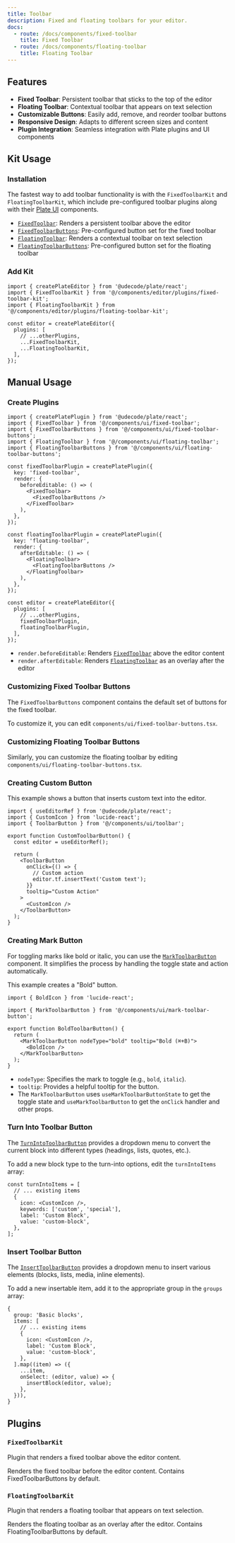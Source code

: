 ```yaml
---
title: Toolbar
description: Fixed and floating toolbars for your editor.
docs:
  - route: /docs/components/fixed-toolbar
    title: Fixed Toolbar
  - route: /docs/components/floating-toolbar
    title: Floating Toolbar
---
```


<ComponentPreview name="basic-nodes-demo" />

<PackageInfo>

## Features

- **Fixed Toolbar**: Persistent toolbar that sticks to the top of the editor
- **Floating Toolbar**: Contextual toolbar that appears on text selection
- **Customizable Buttons**: Easily add, remove, and reorder toolbar buttons
- **Responsive Design**: Adapts to different screen sizes and content
- **Plugin Integration**: Seamless integration with Plate plugins and UI components

</PackageInfo>

## Kit Usage

<Steps>

### Installation

The fastest way to add toolbar functionality is with the `FixedToolbarKit` and `FloatingToolbarKit`, which include pre-configured toolbar plugins along with their [Plate UI](/docs/installation/plate-ui) components.

<ComponentSource name="fixed-toolbar-kit" />
<ComponentSource name="floating-toolbar-kit" />

- [`FixedToolbar`](/docs/components/fixed-toolbar): Renders a persistent toolbar above the editor
- [`FixedToolbarButtons`](/docs/components/fixed-toolbar-buttons): Pre-configured button set for the fixed toolbar
- [`FloatingToolbar`](/docs/components/floating-toolbar): Renders a contextual toolbar on text selection
- [`FloatingToolbarButtons`](/docs/components/floating-toolbar-buttons): Pre-configured button set for the floating toolbar

### Add Kit

```tsx
import { createPlateEditor } from '@udecode/plate/react';
import { FixedToolbarKit } from '@/components/editor/plugins/fixed-toolbar-kit';
import { FloatingToolbarKit } from '@/components/editor/plugins/floating-toolbar-kit';

const editor = createPlateEditor({
  plugins: [
    // ...otherPlugins,
    ...FixedToolbarKit,
    ...FloatingToolbarKit,
  ],
});
```

</Steps>

## Manual Usage

<Steps>

### Create Plugins

```tsx
import { createPlatePlugin } from '@udecode/plate/react';
import { FixedToolbar } from '@/components/ui/fixed-toolbar';
import { FixedToolbarButtons } from '@/components/ui/fixed-toolbar-buttons';
import { FloatingToolbar } from '@/components/ui/floating-toolbar';
import { FloatingToolbarButtons } from '@/components/ui/floating-toolbar-buttons';

const fixedToolbarPlugin = createPlatePlugin({
  key: 'fixed-toolbar',
  render: {
    beforeEditable: () => (
      <FixedToolbar>
        <FixedToolbarButtons />
      </FixedToolbar>
    ),
  },
});

const floatingToolbarPlugin = createPlatePlugin({
  key: 'floating-toolbar',
  render: {
    afterEditable: () => (
      <FloatingToolbar>
        <FloatingToolbarButtons />
      </FloatingToolbar>
    ),
  },
});

const editor = createPlateEditor({
  plugins: [
    // ...otherPlugins,
    fixedToolbarPlugin,
    floatingToolbarPlugin,
  ],
});
```

- `render.beforeEditable`: Renders [`FixedToolbar`](/docs/components/fixed-toolbar) above the editor content
- `render.afterEditable`: Renders [`FloatingToolbar`](/docs/components/floating-toolbar) as an overlay after the editor

### Customizing Fixed Toolbar Buttons

The `FixedToolbarButtons` component contains the default set of buttons for the fixed toolbar.

<ComponentSource name="fixed-toolbar-buttons" />

To customize it, you can edit `components/ui/fixed-toolbar-buttons.tsx`.

### Customizing Floating Toolbar Buttons

Similarly, you can customize the floating toolbar by editing `components/ui/floating-toolbar-buttons.tsx`.

<ComponentSource name="floating-toolbar-buttons" />


### Creating Custom Button

This example shows a button that inserts custom text into the editor.

```tsx
import { useEditorRef } from '@udecode/plate/react';
import { CustomIcon } from 'lucide-react';
import { ToolbarButton } from '@/components/ui/toolbar';

export function CustomToolbarButton() {
  const editor = useEditorRef();

  return (
    <ToolbarButton
      onClick={() => {
        // Custom action
        editor.tf.insertText('Custom text');
      }}
      tooltip="Custom Action"
    >
      <CustomIcon />
    </ToolbarButton>
  );
}
```

### Creating Mark Button

For toggling marks like bold or italic, you can use the [`MarkToolbarButton`](/docs/components/mark-toolbar-button) component. It simplifies the process by handling the toggle state and action automatically.

This example creates a "Bold" button.

```tsx
import { BoldIcon } from 'lucide-react';

import { MarkToolbarButton } from '@/components/ui/mark-toolbar-button';

export function BoldToolbarButton() {
  return (
    <MarkToolbarButton nodeType="bold" tooltip="Bold (⌘+B)">
      <BoldIcon />
    </MarkToolbarButton>
  );
}
```

- `nodeType`: Specifies the mark to toggle (e.g., `bold`, `italic`).
- `tooltip`: Provides a helpful tooltip for the button.
- The `MarkToolbarButton` uses `useMarkToolbarButtonState` to get the toggle state and `useMarkToolbarButton` to get the `onClick` handler and other props.

### Turn Into Toolbar Button

The [`TurnIntoToolbarButton`](/docs/components/turn-into-toolbar-button) provides a dropdown menu to convert the current block into different types (headings, lists, quotes, etc.).

<ComponentSource name="turn-into-toolbar-button" />

To add a new block type to the turn-into options, edit the `turnIntoItems` array:

```tsx
const turnIntoItems = [
  // ... existing items
  {
    icon: <CustomIcon />,
    keywords: ['custom', 'special'],
    label: 'Custom Block',
    value: 'custom-block',
  },
];
```

### Insert Toolbar Button

The [`InsertToolbarButton`](/docs/components/insert-toolbar-button) provides a dropdown menu to insert various elements (blocks, lists, media, inline elements).

<ComponentSource name="insert-toolbar-button" />

To add a new insertable item, add it to the appropriate group in the `groups` array:

```tsx
{
  group: 'Basic blocks',
  items: [
    // ... existing items
    {
      icon: <CustomIcon />,
      label: 'Custom Block',
      value: 'custom-block',
    },
  ].map((item) => ({
    ...item,
    onSelect: (editor, value) => {
      insertBlock(editor, value);
    },
  })),
}
```

</Steps>

## Plugins

### `FixedToolbarKit`

Plugin that renders a fixed toolbar above the editor content.

<API name="FixedToolbarKit">
<APIOptions>
  <APIItem name="render.beforeEditable" type="() => ReactNode">
    Renders the fixed toolbar before the editor content. Contains FixedToolbarButtons by default.
  </APIItem>
</APIOptions>
</API>

### `FloatingToolbarKit`

Plugin that renders a floating toolbar that appears on text selection.

<API name="FloatingToolbarKit">
<APIOptions>
  <APIItem name="render.afterEditable" type="() => ReactNode">
    Renders the floating toolbar as an overlay after the editor. Contains FloatingToolbarButtons by default.
  </APIItem>
</APIOptions>
</API> 
